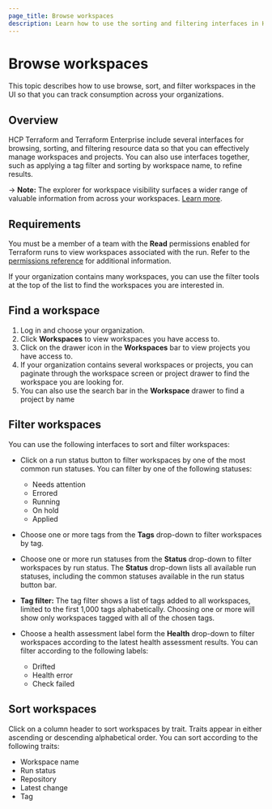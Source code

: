 ```yaml
---
page_title: Browse workspaces
description: Learn how to use the sorting and filtering interfaces in HCP Terraform to create different views of the resource data that the app manages so that you can track consumption across your organizations.
---
```


# Browse workspaces

This topic describes how to use browse, sort, and filter workspaces in the UI so that you can track consumption across your organizations.

## Overview

HCP Terraform and Terraform Enterprise include several interfaces for browsing, sorting, and filtering resource data so that you can effectively manage workspaces and projects. You can also use interfaces together, such as applying a tag filter and sorting by workspace name, to refine results.

<!-- BEGIN: TFC:only name:explorer-callout -->
-> **Note:**  The explorer for workspace visibility surfaces a wider range of valuable information from across your workspaces. [Learn more](/terraform/cloud-docs/workspaces/explorer).
<!-- END: TFC:only name:explorer-callout -->

## Requirements

You must be a member of a team with the **Read** permissions enabled for Terraform runs to view workspaces associated with the run. Refer to the [permissions reference](/terraform/cloud-docs/users-teams-organizations/permissions) for additional information.

If your organization contains many workspaces, you can use the filter tools at the top of the list to find the workspaces you are interested in.

## Find a workspace

1. Log in and choose your organization.
1. Click **Workspaces** to view workspaces you have access to.
1. Click on the drawer icon in the **Workspaces** bar to view projects you have access to.
1. If your organization contains several workspaces or projects, you can paginate through the workspace screen or project drawer to find the workspace you are looking for.
1. You can also use the search bar in the **Workspace** drawer to find a project by name


## Filter workspaces

You can use the following interfaces to sort and filter workspaces:

- Click on a run status button to filter workspaces by one of the most common run statuses. You can filter by one of the following statuses:

    - Needs attention
    - Errored
    - Running
    - On hold
    - Applied

- Choose one or more tags from the **Tags** drop-down to filter workspaces by tag.
- Choose one or more run statuses from the **Status** drop-down to filter workspaces by run status. The **Status** drop-down lists all available run statuses, including the common statuses available in the run status button bar.
- **Tag filter:** The tag filter shows a list of tags added to all workspaces, limited to the first 1,000 tags alphabetically. Choosing one or more will show only workspaces tagged with all of the chosen tags.
-  Choose a health assessment label form the **Health** drop-down to filter workspaces according to the latest health assessment results. You can filter according to the following labels:

    - Drifted
    - Health error
    - Check failed

## Sort workspaces

Click on a column header to sort workspaces by trait. Traits appear in either ascending or descending alphabetical order. You can sort according to the following traits:

- Workspace name
- Run status
- Repository
- Latest change
- Tag
